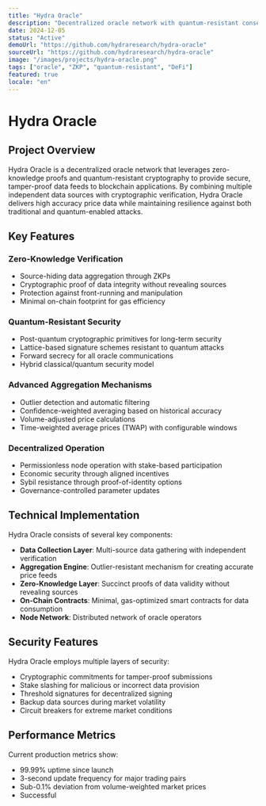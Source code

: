 ```yaml
---
title: "Hydra Oracle"
description: "Decentralized oracle network with quantum-resistant consensus and ZKP-based verification"
date: 2024-12-05
status: "Active"
demoUrl: "https://github.com/hydraresearch/hydra-oracle"
sourceUrl: "https://github.com/hydraresearch/hydra-oracle"
image: "/images/projects/hydra-oracle.png"
tags: ["oracle", "ZKP", "quantum-resistant", "DeFi"]
featured: true
locale: "en"
---
```


# Hydra Oracle

## Project Overview

Hydra Oracle is a decentralized oracle network that leverages zero-knowledge proofs and quantum-resistant cryptography to provide secure, tamper-proof data feeds to blockchain applications. By combining multiple independent data sources with cryptographic verification, Hydra Oracle delivers high accuracy price data while maintaining resilience against both traditional and quantum-enabled attacks.

## Key Features

### Zero-Knowledge Verification

- Source-hiding data aggregation through ZKPs
- Cryptographic proof of data integrity without revealing sources
- Protection against front-running and manipulation
- Minimal on-chain footprint for gas efficiency

### Quantum-Resistant Security

- Post-quantum cryptographic primitives for long-term security
- Lattice-based signature schemes resistant to quantum attacks
- Forward secrecy for all oracle communications
- Hybrid classical/quantum security model

### Advanced Aggregation Mechanisms

- Outlier detection and automatic filtering
- Confidence-weighted averaging based on historical accuracy
- Volume-adjusted price calculations
- Time-weighted average prices (TWAP) with configurable windows

### Decentralized Operation

- Permissionless node operation with stake-based participation
- Economic security through aligned incentives
- Sybil resistance through proof-of-identity options
- Governance-controlled parameter updates

## Technical Implementation

Hydra Oracle consists of several key components:

- **Data Collection Layer**: Multi-source data gathering with independent verification
- **Aggregation Engine**: Outlier-resistant mechanism for creating accurate price feeds
- **Zero-Knowledge Layer**: Succinct proofs of data validity without revealing sources
- **On-Chain Contracts**: Minimal, gas-optimized smart contracts for data consumption
- **Node Network**: Distributed network of oracle operators

## Security Features

Hydra Oracle employs multiple layers of security:

- Cryptographic commitments for tamper-proof submissions
- Stake slashing for malicious or incorrect data provision
- Threshold signatures for decentralized signing
- Backup data sources during market volatility
- Circuit breakers for extreme market conditions

## Performance Metrics

Current production metrics show:
- 99.99% uptime since launch
- 3-second update frequency for major trading pairs
- Sub-0.1% deviation from volume-weighted market prices
- Successful